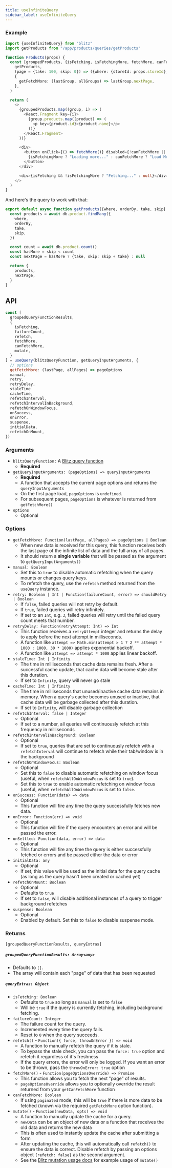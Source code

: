 ```yaml
---
title: useInfiniteQuery
sidebar_label: useInfiniteQuery
---
```


### Example

```ts
import {useInfiniteQuery} from "blitz"
import getProducts from "/app/products/queries/getProducts"

function Products(props) {
  const [groupedProducts, {isFetching, isFetchingMore, fetchMore, canFetchMore}] = useInfiniteQuery(
    getProducts,
    (page = {take: 100, skip: 0}) => ({where: {storeId: props.storeId}, ...page}),
    {
      getFetchMore: (lastGroup, allGroups) => lastGroup.nextPage,
    },
  )

  return (
    <>
      {groupedProducts.map((group, i) => (
        <React.Fragment key={i}>
          {group.products.map((product) => (
            <p key={product.id}>{product.name}</p>
          ))}
        </React.Fragment>
      ))}

      <div>
        <button onClick={() => fetchMore()} disabled={!canFetchMore || isFetchingMore}>
          {isFetchingMore ? "Loading more..." : canFetchMore ? "Load More" : "Nothing more to load"}
        </button>
      </div>

      <div>{isFetching && !isFetchingMore ? "Fetching..." : null}</div>
    </>
  )
}
```

And here's the query to work with that:

```ts
export default async function getProducts({where, orderBy, take, skip}: GetProductsInput) {
  const products = await db.product.findMany({
    where,
    orderBy,
    take,
    skip,
  })

  const count = await db.product.count()
  const hasMore = skip < count
  const nextPage = hasMore ? {take, skip: skip + take} : null

  return {
    products,
    nextPage,
  }
}
```

## API

<!-- prettier-ignore -->
```js
const [
  groupedQueryFunctionResults,
  {
    isFetching,
    failureCount,
    refetch,
    fetchMore,
    canFetchMore,
    mutate,
  }
] = useQuery(blitzQueryFunction, getQueryInputArguments, {
  // options
  getFetchMore: (lastPage, allPages) => pageOptions
  manual,
  retry,
  retryDelay,
  staleTime
  cacheTime,
  refetchInterval,
  refetchIntervalInBackground,
  refetchOnWindowFocus,
  onSuccess,
  onError,
  suspense,
  initialData,
  refetchOnMount,
})
```

### Arguments

- `blitzQueryFunction:` A [Blitz query function](./query-definition)
  - **Required**
- `getQueryInputArguments: (pageOptions) => queryInputArguments`
  - **Required**
  - A function that accepts the current page options and returns the `queryInputArguments`
  - On the first page load, `pageOptions` is `undefined`.
  - For subsequent pages, `pageOptions` is whatever is returned from `getFetchMore()`
- `options`
  - Optional

### Options

- `getFetchMore: Function(lastPage, allPages) => pageOptions | Boolean`
  - When new data is received for this query, this function receives both the last page of the infinite list of data and the full array of all pages.
  - It should return a **single variable** that will be passed as the argument to `getQueryInputArguments()`
- `manual: Boolean`
  - Set this to `true` to disable automatic refetching when the query mounts or changes query keys.
  - To refetch the query, use the `refetch` method returned from the `useQuery` instance.
- `retry: Boolean | Int | Function(failureCount, error) => shouldRetry | Boolean`
  - If `false`, failed queries will not retry by default.
  - If `true`, failed queries will retry infinitely.
  - If set to an `Int`, e.g. `3`, failed queries will retry until the failed query count meets that number.
- `retryDelay: Function(retryAttempt: Int) => Int`
  - This function receives a `retryAttempt` integer and returns the delay to apply before the next attempt in milliseconds.
  - A function like `attempt => Math.min(attempt > 1 ? 2 ** attempt * 1000 : 1000, 30 * 1000)` applies exponential backoff.
  - A function like `attempt => attempt * 1000` applies linear backoff.
- `staleTime: Int | Infinity`
  - The time in milliseconds that cache data remains fresh. After a successful cache update, that cache data will become stale after this duration.
  - If set to `Infinity`, query will never go stale
- `cacheTime: Int | Infinity`
  - The time in milliseconds that unused/inactive cache data remains in memory. When a query's cache becomes unused or inactive, that cache data will be garbage collected after this duration.
  - If set to `Infinity`, will disable garbage collection
- `refetchInterval: false | Integer`
  - Optional
  - If set to a number, all queries will continuously refetch at this frequency in milliseconds
- `refetchIntervalInBackground: Boolean`
  - Optional
  - If set to `true`, queries that are set to continuously refetch with a `refetchInterval` will continue to refetch while their tab/window is in the background
- `refetchOnWindowFocus: Boolean`
  - Optional
  - Set this to `false` to disable automatic refetching on window focus (useful, when `refetchAllOnWindowFocus` is set to `true`).
  - Set this to `true` to enable automatic refetching on window focus (useful, when `refetchAllOnWindowFocus` is set to `false`.
- `onSuccess: Function(data) => data`
  - Optional
  - This function will fire any time the query successfully fetches new data.
- `onError: Function(err) => void`
  - Optional
  - This function will fire if the query encounters an error and will be passed the error.
- `onSettled: Function(data, error) => data`
  - Optional
  - This function will fire any time the query is either successfully fetched or errors and be passed either the data or error
- `initialData: any`
  - Optional
  - If set, this value will be used as the initial data for the query cache (as long as the query hasn't been created or cached yet)
- `refetchOnMount: Boolean`
  - Optional
  - Defaults to `true`
  - If set to `false`, will disable additional instances of a query to trigger background refetches
- `suspense: Boolean`
  - Optional
  - Enabled by default. Set this to `false` to disable suspense mode.

### Returns

`[groupedQueryFunctionResults, queryExtras]`

##### `groupedQueryFunctionResults: Array<any>`

- Defaults to `[]`.
- The array will contain each "page" of data that has been requested

##### `queryExtras: Object`

- `isFetching: Boolean`
  - Defaults to `true` so long as `manual` is set to `false`
  - Will be `true` if the query is currently fetching, including background fetching.
- `failureCount: Integer`
  - The failure count for the query.
  - Incremented every time the query fails.
  - Reset to `0` when the query succeeds.
- `refetch()` - `Function({ force, throwOnError }) => void`
  - A function to manually refetch the query if it is stale.
  - To bypass the stale check, you can pass the `force: true` option and refetch it regardless of it's freshness
  - If the query errors, the error will only be logged. If you want an error to be thrown, pass the `throwOnError: true` option
- `fetchMore()` - `Function(pageOptionsOverride) => Promise`
  - This function allows you to fetch the next "page" of results.
  - `pageOptionsOverride` allows you to optionally override the result returned from your `getCanFetchMore` function
- `canFetchMore: Boolean`
  - If using `paginated` mode, this will be `true` if there is more data to be fetched (known via the required `getFetchMore` option function).
- `mutate()` - `Function(newData, opts) => void`
  - A function to manually update the cache for a query.
  - `newData` can be an object of new data or a function that receives the old data and returns the new data
  - This is often used to instantly update the cache after submitting a form
  - After updating the cache, this will automatically call `refetch()` to ensure the data is correct. Disable refetch by passing an options object `{refetch: false}` as the second argument.
  - See the [Blitz mutation usage docs](./mutation-usage#mutate) for example usage of `mutate()`
